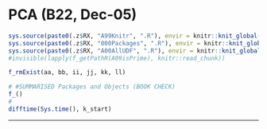 # PCA (B22, Dec-05) {#b22 .unlisted .unnumbered}

```r
sys.source(paste0(.z$RX, "A99Knitr", ".R"), envir = knitr::knit_global())
sys.source(paste0(.z$RX, "000Packages", ".R"), envir = knitr::knit_global())
sys.source(paste0(.z$RX, "A00AllUDF", ".R"), envir = knitr::knit_global())
#invisible(lapply(f_getPathR(A09isPrime), knitr::read_chunk))
```

<!-- 
## Overview

- "Principal Component Analysis"
  - "ForLater"

## Summary

## Validation {.unlisted .unnumbered .tabset .tabset-fade}

-->

```r
f_rmExist(aa, bb, ii, jj, kk, ll)
```

```r
# #SUMMARISED Packages and Objects (BOOK CHECK)
f_()
#
difftime(Sys.time(), k_start)
```

****
